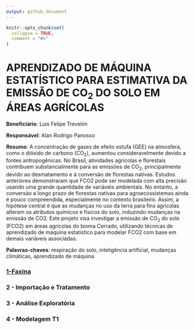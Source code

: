 ```yaml
---
output: github_document
---
```


<!-- README.md is generated from README.Rmd. Please edit that file -->

```r
knitr::opts_chunk$set(
  collapse = TRUE,
  comment = "#>"
)
```

# APRENDIZADO DE MÁQUINA ESTATÍSTICO PARA ESTIMATIVA DA EMISSÃO DE CO~2~ DO SOLO EM ÁREAS AGRÍCOLAS

**Beneficiário**: Luis Felipe Trevelim

**Responsável**: Alan Rodrigo Panosso

**Resumo**: A concentração de gases de efeito estufa (GEE) na atmosfera, como o dióxido de carbono (CO~2~), aumentou consideravelmente devido a fontes antropogênicas. No Brasil, atividades agrícolas e florestais contribuem substancialmente para as emissões de CO~2~, principalmente devido ao desmatamento e à conversão de florestas nativas. Estudos anteriores demonstraram que FCO2 pode ser modelada com alta precisão usando uma grande quantidade de variáveis ambientais. No entanto, a conversão a longo prazo de florestas nativas para agroecossistemas ainda é pouco compreendida, especialmente no contexto brasileiro. Assim, a hipótese central é que as mudanças no uso da terra para fins agrícolas alteram os atributos químicos e físicos do solo, induzindo mudanças na emissão de CO2. Este projeto visa investigar a emissão de CO~2~ do solo (FCO2) em áreas agrícolas do bioma Cerrado, utilizando técnicas de aprendizado de máquina estatístico para modelar FCO2 com base em demais variáveis associadas.

**Palavras-chaves**: respiração do solo, inteligência artificial, mudanças climáticas, aprendizado de máquina.

### [1-Faxina](https://arpanosso.github.io/projeto-trevelimlf/Docs/faxina.html)

### 2 - Importação e Tratamento 

### 3 - Análise Exploratória

### 4 - Modelagem T1
